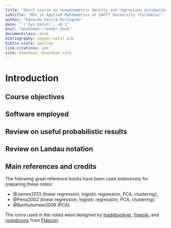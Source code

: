 ```yaml
--- 
title: "Short course on nonparametric density and regression estimation"
subtitle: "MSc in Applied Mathematics at EAFIT University (Colombia)"
author: "Eduardo García Portugués"
date: "`r Sys.Date()`, v0.1"
knit: "bookdown::render_book"
documentclass: book
bibliography: nonpar-eafit.bib
biblio-style: apalike
link-citations: yes
site: bookdown::bookdown_site
---
```


# Introduction {#intro}

<!--
(Move up once decided what options)
cover-image: no
description: "A 12-hour module within the subject \"Robust and nonparametric statistical techniques\" of the MSc in Applied Mathematics at EAFIT University (Colombia)."
github-repo: egarpor/nonpar-eafit
apple-touch-icon: "touch-icon.png"
apple-touch-icon-size: 120
favicon: "favicon.ico"
-->

## Course objectives

## Software employed

## Review on useful probabilistic results

## Review on Landau notation

## Main references and credits

The following great reference books have been used extensively for preparing these notes:

- @James2013 (linear regression, logistic regression, PCA, clustering),
- @Pena2002 (linear regression, logistic regression, PCA, clustering),
- @Bartholomew2008 (PCA).

The icons used in the notes were designed by [madebyoliver](http://www.flaticon.com/authors/madebyoliver), [freepik](http://www.flaticon.com/authors/freepik), and [roundicons](http://www.flaticon.com/authors/roundicons) from [Flaticon](http://www.flaticon.com/).


